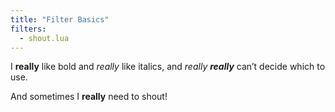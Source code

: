 ```yaml
---
title: "Filter Basics"
filters:
  - shout.lua
---
```


I **really** like bold and *really* like italics, and *really **really*** can't decide which to use.

[And sometimes I **really** need to shout!]{.shout}